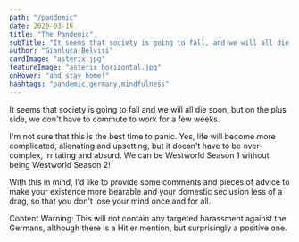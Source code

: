 ```yaml
---
path: "/pandemic"
date: 2020-03-16
title: "The Pandemic"
subTitle: "It seems that society is going to fall, and we will all die soon, but on the plus side"
author: "Gianluca Belvisi"
cardImage: "asterix.jpg"
featureImage: "asterix_horizontal.jpg"
onHover: "and stay home!"
hashtags: "pandemic,germany,mindfulness"
---
```

It seems that society is going to fall and we will all die soon, but on the plus side, we don't have to commute to work for a few weeks.

I'm not sure that this is the best time to panic. Yes, life will become more complicated, alienating and upsetting, but it doesn't have to be over-complex, irritating and absurd. We can be Westworld Season 1 without being Westworld Season 2!

With this in mind, I'd like to provide some comments and pieces of advice to make your existence more bearable and your domestic seclusion less of a drag, so that you don't lose your mind once and for all.

Content Warning: This will not contain any targeted harassment against the Germans, although there is a Hitler mention, but surprisingly a positive one.



